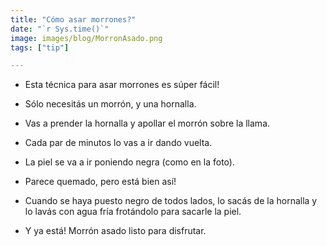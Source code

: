 ```yaml
---
title: "Cómo asar morrones?"
date: "`r Sys.time()`"
image: images/blog/MorronAsado.png
tags: ["tip"]

---
```


- Esta técnica para asar morrones es súper fácil!

- Sólo necesitás un morrón, y una hornalla.

- Vas a prender la hornalla y apollar el morrón sobre la llama.

- Cada par de minutos lo vas a ir dando vuelta.

- La piel se va a ir poniendo negra (como en la foto).

- Parece quemado, pero está bien así!

- Cuando se haya puesto negro de todos lados, lo sacás de la hornalla y lo lavás con agua fría frotándolo para sacarle la piel.

- Y ya está! Morrón asado listo para disfrutar.